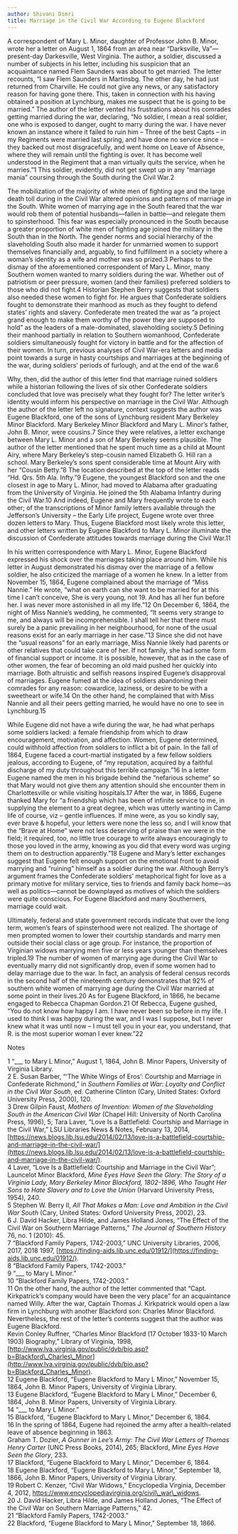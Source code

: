 ```yaml
---
author: Shivani Dimri
title: Marriage in the Civil War According to Eugene Blackford
---
```

A correspondent of Mary L. Minor, daughter of Professor John B. Minor, wrote her a letter on August 1, 1864 from an area near “Darksville, Va”— present-day Darkesville, West Virginia. The author, a soldier, discussed a number of subjects in his letter, including his suspicion that an acquaintance named Flem Saunders was about to get married. The letter recounts, “I saw Flem Saunders in Martinsbg. The other day, he had just returned from Charville. He could not give any news, or any satisfactory reason for having gone there. This, taken in connection with his having obtained a position at Lynchburg, makes me suspect that he is going to be married.” The author of the letter vented his frustrations about his comrades getting married during the war, declaring, “No soldier, I mean a real soldier, one who is exposed to danger, ought to marry during the war. I have never known an instance where it failed to ruin him – Three of the best Capts – in my Regiments were married last spring, and have done no service since – they backed out most disgracefully, and went home on Leave of Absence, where they will remain until the fighting is over. It has become well understood in the Regiment that a man virtually quits the service, when he marries.”1 This soldier, evidently, did not get swept up in any “marriage mania” coursing through the South during the Civil War.2

  
The mobilization of the majority of white men of fighting age and the large death toll during in the Civil War altered opinions and patterns of marriage in the South. White women of marrying age in the South feared that the war would rob them of potential husbands—fallen in battle—and relegate them to spinsterhood. This fear was especially pronounced in the South because a greater proportion of white men of fighting age joined the military in the South than in the North. The gender norms and social hierarchy of the slaveholding South also made it harder for unmarried women to support themselves financially and, arguably, to find fulfillment in a society where a woman’s identity as a wife and mother was so prized.3 Perhaps to the dismay of the aforementioned correspondent of Mary L. Minor, many Southern women wanted to marry soldiers during the war. Whether out of patriotism or peer pressure, women (and their families) preferred soldiers to those who did not fight.4 Historian Stephen Berry suggests that soldiers also needed these women to fight for. He argues that Confederate soldiers fought to demonstrate their manhood as much as they fought to defend states’ rights and slavery. Confederate men treated the war as “a project grand enough to make them worthy of the power they are supposed to hold” as the leaders of a male-dominated, slaveholding society.5 Defining their manhood partially in relation to Southern womanhood, Confederate soldiers simultaneously fought for victory in battle and for the affection of their women. In turn, previous analyses of Civil War-era letters and media point towards a surge in hasty courtships and marriages at the beginning of the war, during soldiers’ periods of furlough, and at the end of the war.6

  
Why, then, did the author of this letter find that marriage ruined soldiers while a historian following the lives of six other Confederate soldiers concluded that love was precisely what they fought for? The letter writer’s identity would inform his perspective on marriage in the Civil War. Although the author of the letter left no signature, context suggests the author was Eugene Blackford, one of the sons of Lynchburg resident Mary Berkeley Minor Blackford. Mary Berkeley Minor Blackford and Mary L. Minor’s father, John B. Minor, were cousins.7 Since they were relatives, a letter exchange between Mary L. Minor and a son of Mary Berkeley seems plausible. The author of the letter mentioned that he spent much time as a child at Mount Airy, where Mary Berkeley’s step-cousin named Elizabeth G. Hill ran a school. Mary Berkeley’s sons spent considerable time at Mount Airy with her “Cousin Betty.”8 The location described at the top of the letter reads “Hd. Qrs. 5th Ala. Infty.”9 Eugene, the youngest Blackford son and the one closest in age to Mary L. Minor, had moved to Alabama after graduating from the University of Virginia. He joined the 5th Alabama Infantry during the Civil War.10 And indeed, Eugene and Mary frequently wrote to each other; of the transcriptions of Minor family letters available through the Jefferson’s University – the Early Life project, Eugene wrote over three dozen letters to Mary. Thus, Eugene Blackford most likely wrote this letter, and other letters written by Eugene Blackford to Mary L. Minor illuminate the discussion of Confederate attitudes towards marriage during the Civil War.11

  
In his written correspondence with Mary L. Minor, Eugene Blackford expressed his shock over the marriages taking place around him. While his letter in August demonstrated his dismay over the marriage of a fellow soldier, he also criticized the marriage of a women he knew. In a letter from November 15, 1864, Eugene complained about the marriage of “Miss Nannie.” He wrote, “what on earth can she want to be married for at this time I can’t conceive, She is very young, not 19. And has all her fun before her. I was never more astonished in all my life.”12 On December 6, 1864, the night of Miss Nannie’s wedding, he commented, “It seems very strange to me, and always will be incomprehensible. I shall tell her that there must surely be a panic prevailing in her neighbourhood, for none of the usual reasons exist for an early marriage in her case.”13 Since she did not have the “usual reasons” for an early marriage, Miss Nannie likely had parents or other relatives that could take care of her. If not family, she had some form of financial support or income. It is possible, however, that as in the case of other women, the fear of becoming an old maid pushed her quickly into marriage. Both altruistic and selfish reasons inspired Eugene’s disapproval of marriages. Eugene fumed at the idea of soldiers abandoning their comrades for any reason: cowardice, laziness, or desire to be with a sweetheart or wife.14 On the other hand, he complained that with Miss Nannie and all their peers getting married, he would have no one to see in Lynchburg.15

  
While Eugene did not have a wife during the war, he had what perhaps some soldiers lacked: a female friendship from which to draw encouragement, motivation, and affection. Women, Eugene determined, could withhold affection from soldiers to inflict a bit of pain. In the fall of 1864, Eugene faced a court-martial instigated by a few fellow soldiers jealous, according to Eugene, of “my reputation, acquired by a faithful discharge of my duty throughout this terrible campaign.”16 In a letter Eugene named the men in his brigade behind the “nefarious scheme” so that Mary would not give them any attention should she encounter them in Charlottesville or while visiting hospitals.17 After the war, in 1866, Eugene thanked Mary for “a friendship which has been of infinite service to me, in supplying the element to a great degree, which was utterly wanting in Camp life of course, viz – gentle influences. If mine were, as you so kindly say, ever brave & hopeful, your letters were none the less so, and I will know that the “Brave at Home” were not less deserving of praise than we were in the field; it required, too, no little true courage to write always encouragingly to those you loved in the army, knowing as you did that every word was urging them on to destruction apparently.”18 Eugene and Mary’s letter exchanges suggest that Eugene felt enough support on the emotional front to avoid marrying and “ruining” himself as a soldier during the war. Although Berry’s argument frames the Confederate soldiers’ metaphorical fight for love as a primary motive for military service, ties to friends and family back home—as well as politics—cannot be downplayed as motives of which the soldiers were quite conscious. For Eugene Blackford and many Southerners, marriage could wait.

  
Ultimately, federal and state government records indicate that over the long term, women’s fears of spinsterhood were not realized. The shortage of men prompted women to lower their courtship standards and marry men outside their social class or age group. For instance, the proportion of Virginian widows marrying men five or less years younger than themselves tripled.19 The number of women of marrying age during the Civil War to eventually marry did not significantly drop, even if some women had to delay marriage due to the war. In fact, an analysis of federal census records in the second half of the nineteenth century demonstrates that 92% of southern white women of marrying age during the Civil War married at some point in their lives.20 As for Eugene Blackford, in 1866, he became engaged to Rebecca Chapman Gordon.21 Of Rebecca, Eugene gushed, “You do not know how happy I am. I have never been so before in my life. I used to think I was happy during the war, and I was I suppose, but I never knew what it was until now – I must tell you in your ear, you understand, that R. is the most superior woman I ever knew.”22

Notes

1 “\_\_\_ to Mary L Minor,” August 1, 1864, John B. Minor Papers, University of Virginia Library.  
2 E. Susan Barber, “‘The White Wings of Eros’: Courtship and Marriage in Confederate Richmond,” in _Southern Families at War: Loyalty and Conflict in the Civil War South_, ed. Catherine Clinton (Cary, United States: Oxford University Press, 2000), 120.  
3 Drew Gilpin Faust, _Mothers of Invention: Women of the Slaveholding South in the American Civil War_ (Chapel Hill: University of North Carolina Press, 1996), 5; Tara Laver, “Love Is a Battlefield: Courtship and Marriage in the Civil War,” LSU Libraries News & Notes, February 13, 2014, [https://news.blogs.lib.lsu.edu/2014/02/13/love-is-a-battlefield-courtship-and-marriage-in-the-civil-war/](https://news.blogs.lib.lsu.edu/2014/02/13/love-is-a-battlefield-courtship-and-marriage-in-the-civil-war/).  
4 Laver, “Love Is a Battlefield: Courtship and Marriage in the Civil War”; Launcelot Minor Blackford, _Mine Eyes Have Seen the Glory: The Story of a Virginia Lady, Mary Berkeley Minor Blackford, 1802-1896, Who Taught Her Sons to Hate Slavery and to Love the Union_ (Harvard University Press, 1954), 240.  
5 Stephen W. Berry II, _All That Makes a Man: Love and Ambition in the Civil War South_ (Cary, United States: Oxford University Press, 2002), 23.  
6 J. David Hacker, Libra Hilde, and James Holland Jones, “The Effect of the Civil War on Southern Marriage Patterns,” _The Journal of Southern History_ 76, no. 1 (2010): 45.  
7 “Blackford Family Papers, 1742-2003,” UNC University Libraries, 2006, 2017, 2018 1997, [https://finding-aids.lib.unc.edu/01912/](https://finding-aids.lib.unc.edu/01912/).  
8 “Blackford Family Papers, 1742-2003.”  
9 “\_\_\_ to Mary L Minor.”  
10 “Blackford Family Papers, 1742-2003.”  
11 On the other hand, the author of the letter commented that “Capt. Kirkpatrick’s company would have been the very place” for an acquaintance named Willy. After the war, Captain Thomas J. Kirkpatrick would open a law firm in Lynchburg with another Blackford son: Charles Minor Blackford. Nevertheless, the rest of the letter’s contents suggest that the author was Eugene Blackford.  
Kevin Conley Ruffner, “Charles Minor Blackford (17 October 1833-10 March 1903) Biography,” Library of Virginia, 1998, [http://www.lva.virginia.gov/public/dvb/bio.asp?b=Blackford\_Charles\_Minor](http://www.lva.virginia.gov/public/dvb/bio.asp?b=Blackford_Charles_Minor).  
12 Eugene Blackford, “Eugene Blackford to Mary L Minor,” November 15, 1864, John B. Minor Papers, University of Virginia Library.  
13 Eugene Blackford, “Eugene Blackford to Mary L Minor,” December 6, 1864, John B. Minor Papers, University of Virginia Library.  
14 “\_\_\_ to Mary L Minor.”  
15 Blackford, “Eugene Blackford to Mary L Minor,” December 6, 1864.  
16 In the spring of 1864, Eugene had rejoined the army after a health-related leave of absence beginning in 1863.  
Graham T. Dozier, _A Gunner in Lee’s Army: The Civil War Letters of Thomas Henry Carter_ (UNC Press Books, 2014), 265; Blackford, _Mine Eyes Have Seen the Glory_, 233.  
17 Blackford, “Eugene Blackford to Mary L Minor,” December 6, 1864.  
18 Eugene Blackford, “Eugene Blackford to Mary L Minor,” September 18, 1866, John B. Minor Papers, University of Virginia Library.  
19 Robert C. Kenzer, “Civil War Widows,” Encyclopedia Virginia, December 4, 2012, https://www.encyclopediavirginia.org/civil\_war\_widows.  
20 J. David Hacker, Libra Hilde, and James Holland Jones, “The Effect of the Civil War on Southern Marriage Patterns,” 42.  
21 “Blackford Family Papers, 1742-2003.”  
22 Blackford, “Eugene Blackford to Mary L Minor,” September 18, 1866.